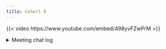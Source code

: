 ```yaml
---
title: Cohort 9
---
```


{{< video https://www.youtube.com/embed/498yvFZwPrM >}}

<details>

<summary>Meeting chat log</summary>
```
00:13:32	Olivier Leroy:	Start
00:15:27	Olivier Leroy:	It is also good to change mindset: debugging is fun!
00:17:46	Olivier Leroy:	I use DDG
00:18:58	Jo Hardin:	no, never
00:20:13	Olivier Leroy:	It is always NULL 😛
00:21:14	Steffi LaZerte (she/her):	Reacted to "It is always NULL 😛" with 😁
00:22:11	Derek Sollberger:	still describe the bug(s) to the rubber duck

https://en.wikipedia.org/wiki/Rubber_duck_debugging
00:22:26	Olivier Leroy:	Reacted to "still describe the b..." with 🦆
00:22:39	Diana Garcia:	Reacted to "still describe the b..." with 🦆
00:22:47	Jo Hardin:	the title of her talk is: object of type closure is not subsettable
00:23:06	Olivier Leroy:	Reacted to "the title of her tal..." with 👻
00:23:38	Derek Sollberger:	Reacted to "the title of her tal..." with 👻
00:25:14	Steffi LaZerte (she/her):	Replying to "still describe the b..."

With rOpenSci coworking, we always have a 5min scavenger hunt in the middle ("You have 30s to find something that is round", etc.) We get soooo many different rubber duckies 😁
00:25:26	Derek Sollberger:	Reacted to "With rOpenSci cowork..." with 💜
00:25:26	Steffi LaZerte (she/her):	Reacted to "the title of her tal..." with 😅
00:26:44	Olivier Leroy:	Reacted to "With rOpenSci cowork..." with 😄
00:37:20	Steffi LaZerte (she/her):	This is super helpful, because I've never understood all the nuanced steps within browser(). I just move the browser() statement and rerun 😅
00:38:09	Steffi LaZerte (she/her):	Escape also kicks you out (usually but not always)
00:45:24	Steffi LaZerte (she/her):	I'm dual-tasking a bit and was excited that your example walked me through using a breakpoint right when I needed it 😁
00:47:44	Jeffrey Stevens:	Reacted to "I'm dual-tasking a b..." with 😂
00:51:15	Olivier Leroy:	I was searching from scholar article on history of debugger but my googlefu is bad now
01:04:01	Derek Sollberger:	I just need the warnings to be in a different color (so that my students stop freaking out)
01:04:09	Olivier Leroy:	Reacted to "I just need the warn..." with 😄
01:04:57	Steffi LaZerte (she/her):	Hahaha! Yes, I usually spend some time in the first class explaining the difference between Messages, Warnings and Errors :D to try and get them to relax a bit!
01:06:58	Jo Hardin:	gotta run.  thanks, Jeffery, this was fantastic!
01:11:07	Jeffrey Stevens:	end
01:11:43	Derek Sollberger:	Another mental boost from Hadley Wickham: "It’s easy when you start out programming to get really frustrated and think, “Oh it’s me, I’m really stupid,” or, “I’m not made out to program.” But, that is absolutely not the case. Everyone gets frustrated. I still get frustrated occasionally when writing R code. It’s just a natural part of programming. So, it happens to everyone and gets less and less over time. Don’t blame yourself. Just take a break, do something fun, and then come back and try again later."
01:11:58	Olivier Leroy:	Reacted to "Another mental boost..." with 👍
01:12:11	Diana Garcia:	Reacted to "Another mental boost..." with 👍
```
</details>
